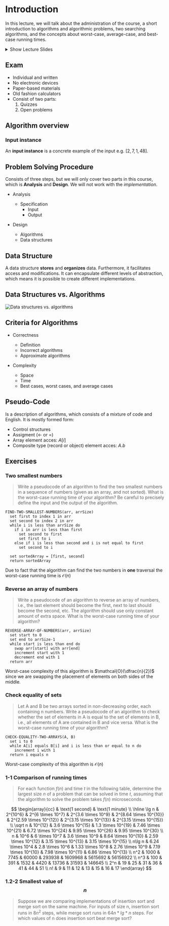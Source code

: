 # Introduction

In this lecture, we will talk about the administration of the course, a short
introduction to algorithms and algorithmic problems, two searching algorithms,
and the concepts about worst-case, average-case, and best-case running times.

<details>
  <summary>Show Lecture Slides</summary>
  <iframe src="https://www.moodle.aau.dk/pluginfile.php/1570716/mod_resource/content/13/Lecture-1.pdf" width="100%" height="500px"></iframe>
</details>

## Exam
* Individual and written
* No electronic devices
* Paper-based materials
* Old fashion calculators
* Consist of two parts:
  1. Quizzes
  2. Open problems

## Algorithm overview

### Input instance
An **input instance** is a concrete example of the input e.g. $[2, 7, 1, 48]$.

## Problem Solving Procedure
Consists of three steps, but we will only cover two parts in this course, which
is **Analysis** and **Design**. We will not work with the *implementation*.

* Analysis
  * Specification
    * Input
    * Output

* Design
  * Algorithms
  * Data structures

## Data Structure
A data structure **stores** and **organizes** data. Furthermore, it facilitates access
and modifications. It can encapsulate different levels of abstraction, which means it
is possible to create different implementations.

## Data Structures vs. Algorithms
![Data structures vs. algorithms](data-structures-vs-algorithms.png)

## Criteria for Algorithms
* Correctness
  * Definition
  * Incorrect algorithms
  * Approximate algorithms

* Complexity
  * Space
  * Time
  * Best cases, worst cases, and average cases

## Pseudo-Code
Is a description of algorithms, which consists of a mixture of code
and English. It is mostly formed form:

* Control structures
* Assigment ($\leftarrow$ or $=$)
* Array element acces: $A[i]$
* Composite type (record or object) element acces: $A.b$

## Exercises

### Two smallest numbers

> Write a pseudocode of an algorithm to find the two smallest numbers in a sequence of numbers (given as an array, and not sorted). What is the worst-case running time of your algorithm? Be careful to precisely define the input and the output of the algorithm.

```text
FIND-TWO-SMALLEST-NUMBERS(arr, arrSize)
  set first to index 1 in arr
  set second to index 2 in arr
  while i is less than arrSize do
    if i in arr is less than first
      set second to first
      set first to i
    else if i is less than second and i is not equal to first
      set second to i

  set sortedArray = [first, second]
  return sortedArray
```

Due to fact that the algorithm can find the two numbers in **one** traversal
the worst-case running time is $\mathcal{O}(n)$

### Reverse an array of numbers
> Write a pseudocode of an algorithm to reverse an array of numbers, i.e., the last element should become the first, next to last should become the second, etc. The algorithm should use only constant amount of extra space. What is the worst-case running time of your algorithm?

```text
REVERSE-ARRAY-OF-NUMBERS(arr, arrSize)
  set start to 0
  set end to arrSize-1
  while start is less than end do
    swap arr[start] with arr[end]
    increment start with 1
    decrement end with 1
  return arr
```

Worst-case complexity of this algorithm is $\mathcal{O}(\dfrac{n}{2})$ since we are swapping
the placement of elements on both sides of the middle.

### Check equality of sets
> Let A and B be two arrays sorted in non-decreasing order, each containing n numbers. Write a pseudocode of an algorithm to check whether the set of elements in A is equal to the set of elements in B, i.e., all elements of A are contained in B and vice versa. What is the worst-case running time of your algorithm?

```text
CHECK-EQUALITY-TWO-ARRAYS(A, B)
  set i to 0
  while A[i] equals B[i] and i is less than or equal to n do
    increment i with 1
  return i equals n
```

Worst-case complexity of this algorithm is $\mathcal{O}(n)$

### 1-1 Comparison of running times
> For each function $f(n)$ and time $t$ in the following table, determine the largest size $n$ of a problem that can be solved in time $t$, assuming that the algorithm to solve the problem takes $f(n)$ microseconds.

$$ \begin{array}{cc} & \text{1 second} & \text{1 minute} \\ \hline \lg n & 2^{10^6} & 2^{6 \times 10^7} & 2^{3.6 \times 10^9} & 2^{8.64 \times 10^{10}} & 2^{2.59 \times 10^{12}} & 2^{3.15 \times 10^{13}} & 2^{3.15 \times 10^{15}} \\ \sqrt n & 10^{12} & 3.6 \times 10^{15} & 1.3 \times 10^{19} & 7.46 \times 10^{21} & 6.72 \times 10^{24} & 9.95 \times 10^{26} & 9.95 \times 10^{30} \\ n & 10^6 & 6 \times 10^7 & 3.6 \times 10^9 & 8.64 \times 10^{10} & 2.59 \times 10^{12} & 3.15 \times 10^{13} & 3.15 \times 10^{15} \\ n\lg n & 6.24 \times 10^4 & 2.8 \times 10^6 & 1.33 \times 10^8 & 2.76 \times 10^9 & 7.19 \times 10^{10} & 7.98 \times 10^{11} & 6.86 \times 10^{13} \\ n^2 & 1000 & 7745 & 60000 & 293938 & 1609968 & 5615692 & 56156922 \\ n^3 & 100 & 391 & 1532 & 4420 & 13736 & 31593 & 146645 \\ 2^n & 19 & 25 & 31 & 36 & 41 & 44 & 51 \\ n! & 9 & 11 & 12 & 13 & 15 & 16 & 17 \end{array} $$

### 1.2-2 Smallest value of $$n$$

> Suppose we are comparing implementations of insertion sort and merge sort on the
same machine. For inputs of size n, insertion sort runs in $8n^2$ steps, while merge
sort runs in $64n*lg*n$ steps. For which values of n does insertion sort beat merge
sort?